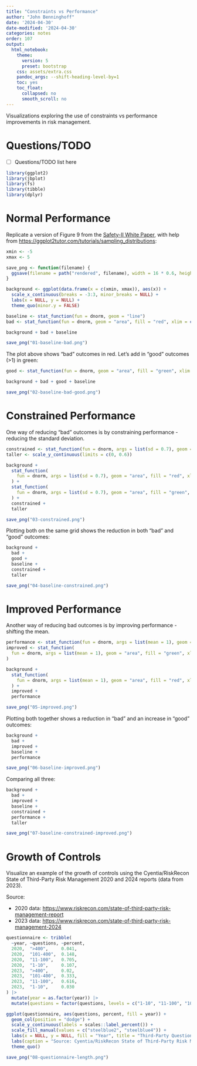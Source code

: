 ```yaml
---
title: "Constraints vs Performance"
author: "John Benninghoff"
date: '2024-04-30'
date-modified: '2024-04-30'
categories: notes
order: 107
output:
  html_notebook:
    theme:
      version: 5
      preset: bootstrap
    css: assets/extra.css
    pandoc_args: --shift-heading-level-by=1
    toc: yes
    toc_float:
      collapsed: no
      smooth_scroll: no
---
```


Visualizations exploring the use of constraints vs performance improvements in risk management.

# Questions/TODO

- [ ] Questions/TODO list here

```r
library(ggplot2)
library(jbplot)
library(fs)
library(tibble)
library(dplyr)
```

# Normal Performance

Replicate a version of Figure 9 from the
[Safety-II White Paper](https://www.england.nhs.uk/signuptosafety/wp-content/uploads/sites/16/2015/10/safety-1-safety-2-whte-papr.pdf),
with help from <https://ggplot2tutor.com/tutorials/sampling_distributions>:

```r
xmin <- -5
xmax <- 5

save_png <- function(filename) {
  ggsave(filename = path("rendered", filename), width = 16 * 0.6, height = 9 * 0.6, bg = "white")
}

background <- ggplot(data.frame(x = c(xmin, xmax)), aes(x)) +
  scale_x_continuous(breaks = -3:3, minor_breaks = NULL) +
  labs(x = NULL, y = NULL) +
  theme_quo(minor.y = FALSE)

baseline <- stat_function(fun = dnorm, geom = "line")
bad <- stat_function(fun = dnorm, geom = "area", fill = "red", xlim = c(xmin, -2))

background + bad + baseline

save_png("01-baseline-bad.png")
```

The plot above shows "bad" outcomes in red. Let's add in "good" outcomes (>1) in green:

```r
good <- stat_function(fun = dnorm, geom = "area", fill = "green", xlim = c(1, xmax))

background + bad + good + baseline

save_png("02-baseline-bad-good.png")
```

# Constrained Performance

One way of reducing "bad" outcomes is by constraining performance - reducing the standard
deviation.

```r
constrained <- stat_function(fun = dnorm, args = list(sd = 0.7), geom = "line", color = "blue")
taller <- scale_y_continuous(limits = c(0, 0.6))

background +
  stat_function(
    fun = dnorm, args = list(sd = 0.7), geom = "area", fill = "red", xlim = c(xmin, -2)
  ) +
  stat_function(
    fun = dnorm, args = list(sd = 0.7), geom = "area", fill = "green", xlim = c(1, xmax)
  ) +
  constrained +
  taller

save_png("03-constrained.png")
```

Plotting both on the same grid shows the reduction in both "bad" and "good" outcomes:

```r
background +
  bad +
  good +
  baseline +
  constrained +
  taller

save_png("04-baseline-constrained.png")
```

# Improved Performance

Another way of reducing bad outcomes is by improving performance - shifting the mean.

```r
performance <- stat_function(fun = dnorm, args = list(mean = 1), geom = "line", color = "blue")
improved <- stat_function(
  fun = dnorm, args = list(mean = 1), geom = "area", fill = "green", xlim = c(1, xmax)
)

background +
  stat_function(
    fun = dnorm, args = list(mean = 1), geom = "area", fill = "red", xlim = c(xmin, -2)
  ) +
  improved +
  performance

save_png("05-improved.png")
```

Plotting both together shows a reduction in "bad" and an increase in "good" outcomes:

```r
background +
  bad +
  improved +
  baseline +
  performance

save_png("06-baseline-improved.png")
```

Comparing all three:

```r
background +
  bad +
  improved +
  baseline +
  constrained +
  performance +
  taller

save_png("07-baseline-constrained-improved.png")
```

# Growth of Controls

Visualize an example of the growth of controls using the Cyentia/RiskRecon State of Third-Party Risk
Management 2020 and 2024 reports (data from 2023).

Source:

- 2020 data: <https://www.riskrecon.com/state-of-third-party-risk-management-report>
- 2023 data: <https://www.riskrecon.com/state-of-third-party-risk-management-2024>

```r
questionnaire <- tribble(
  ~year, ~questions, ~percent,
  2020,  ">400",     0.041,
  2020,  "101-400",  0.148,
  2020,  "11-100",   0.705,
  2020,  "1-10",     0.107,
  2023,  ">400",     0.02,
  2023,  "101-400",  0.333,
  2023,  "11-100",   0.616,
  2023,  "1-10",     0.030
) |>
  mutate(year = as.factor(year)) |>
  mutate(questions = factor(questions, levels = c("1-10", "11-100", "101-400", ">400")))

ggplot(questionnaire, aes(questions, percent, fill = year)) +
  geom_col(position = "dodge") +
  scale_y_continuous(labels = scales::label_percent()) +
  scale_fill_manual(values = c("steelblue2", "steelblue4")) +
  labs(x = NULL, y = NULL, fill = "Year", title = "Third-Party Questionnaire Length by Year") +
  labs(caption = "Source: Cyentia/RiskRecon State of Third-Party Risk Management, 2020 and 2024") +
  theme_quo()

save_png("08-questionnaire-length.png")
```
